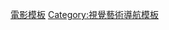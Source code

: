 {{template category
|type = navbox
|description = 
|topic = 電影
|help = 
}}

[[Category:電影模板|]]
[[Category:視覺藝術導航模板|Category:視覺藝術導航模板]]